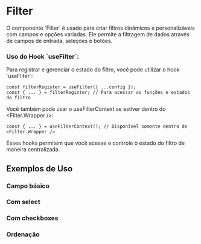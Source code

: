 
<Meta of={FilterStories} title="Filter" />

# Filter

O componente \`Filter\` é usado para criar filtros dinâmicos e personalizáveis com campos e opções variadas. Ele permite a filtragem de dados através de campos de entrada, seleções e botões.

### Uso do Hook \`useFilter\`:

Para registrar e gerenciar o estado do filtro, você pode utilizar o hook \`useFilter\`:

```tsx
const filterRegister = useFilter({ ...config });
const { ... } = filterRegister; // Para acessar as funções e estados do filtro
```

Você também pode usar o useFilterContext se estiver dentro do <Filter.Wrapper />:

```tsx
const { ... } = useFilterContext(); // Disponível somente dentro de <Filter.Wrapper />
```

Esses hooks permitem que você acesse e controle o estado do filtro de maneira centralizada.

## Exemplos de Uso

### Campo básico

<Canvas of={FilterStories.Basic} />

### Com select

<Canvas of={FilterStories.FilterWithSelect} />

### Com checkboxes

<Canvas of={FilterStories.FilterWithCheckboxes} />

### Ordenação

<Canvas of={FilterStories.SortFilter} />

<Controls />
